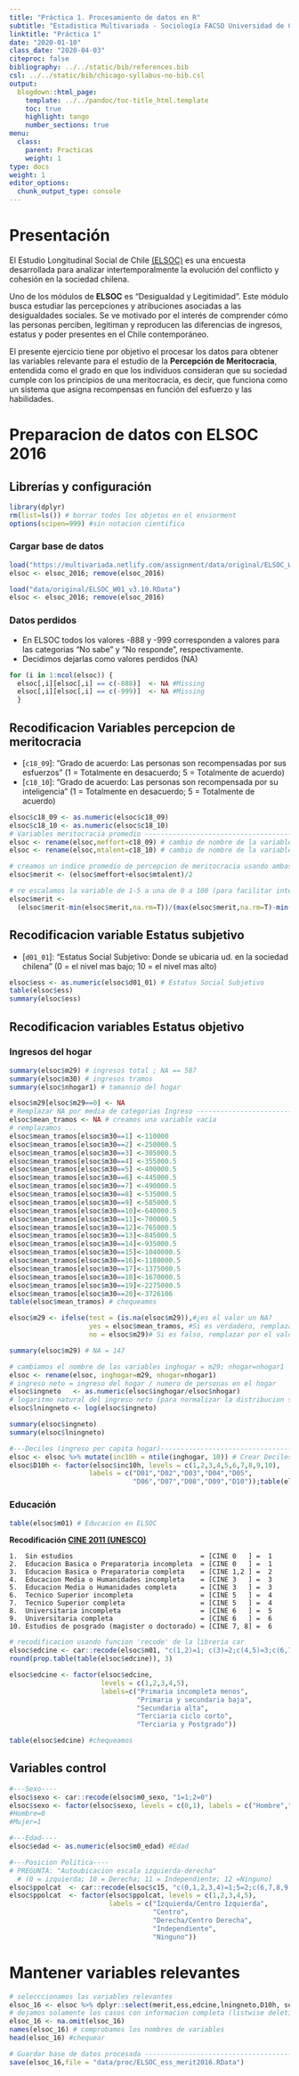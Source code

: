 ```yaml
---
title: "Práctica 1. Procesamiento de datos en R"
subtitle: "Estadistica Multivariada - Sociología FACSO Universidad de Chile"
linktitle: "Práctica 1"
date: "2020-01-10"
class_date: "2020-04-03"
citeproc: false
bibliography: ../../static/bib/references.bib
csl: ../../static/bib/chicago-syllabus-no-bib.csl
output:
  blogdown::html_page:
    template: ../../pandoc/toc-title_html.template
    toc: true
    highlight: tango
    number_sections: true
menu:
  class:
    parent: Practicas
    weight: 1
type: docs
weight: 1
editor_options:
  chunk_output_type: console
---
```


# Presentación

El Estudio Longitudinal Social de Chile [(ELSOC)](https://dataverse.harvard.edu/dataset.xhtml?persistentId=doi:10.7910/DVN/0KIRBJ) es una encuesta desarrollada para analizar intertemporalmente la evolución del conflicto y cohesión en la sociedad chilena.

Uno de los módulos de **ELSOC** es "Desigualdad y Legitimidad". Este módulo busca estudiar las percepciones y atribuciones asociadas a las desigualdades sociales. Se ve motivado por el interés de comprender cómo las personas perciben, legitiman y reproducen las diferencias de ingresos, estatus y poder presentes en el Chile contemporáneo.

El presente ejercicio tiene por objetivo el procesar los datos para obtener las variables relevante para el estudio de la **Percepción de Meritocracia**, entendida como el grado en que los individuos consideran que su sociedad cumple con los principios de una meritocracia, es decir, que funciona como un sistema que asigna recompensas en función del esfuerzo y las habilidades.

# Preparacion de datos con ELSOC 2016


## Librerías y configuración

```r
library(dplyr)
rm(list=ls()) # borrar todos los objetos en el enviorment
options(scipen=999) #sin notacion cientifica
```


### Cargar base de datos


```r
load("https://multivariada.netlify.com/assignment/data/original/ELSOC_W01_v3.10.RData")
elsoc <- elsoc_2016; remove(elsoc_2016)

```


```r
load("data/original/ELSOC_W01_v3.10.RData")
elsoc <- elsoc_2016; remove(elsoc_2016)
```

### Datos perdidos

* En ELSOC todos los valores -888 y -999 corresponden a valores para las categorias "No sabe" y "No responde", respectivamente. 
* Decidimos dejarlas como valores perdidos (NA)
```r
for (i in 1:ncol(elsoc)) {
  elsoc[,i][elsoc[,i] == c(-888)]  <- NA #Missing 
  elsoc[,i][elsoc[,i] == c(-999)]  <- NA #Missing   
  }
```


## Recodificacion Variables percepcion de meritocracia

* [`c18_09`]: "Grado de acuerdo: Las personas son recompensadas por sus esfuerzos"  (1 = Totalmente en desacuerdo; 5 = Totalmente de acuerdo)
* [`c18_10`]: "Grado de acuerdo: Las personas son recompensada por su inteligencia" (1 = Totalmente en desacuerdo; 5 = Totalmente de acuerdo)

```r
elsoc$c18_09 <- as.numeric(elsoc$c18_09) 
elsoc$c18_10 <- as.numeric(elsoc$c18_10) 
# Variables meritocracia promedio -----------------------------------------
elsoc <- rename(elsoc,meffort=c18_09) # cambio de nombre de la variable c18_09 a uno mas sustantivo 
elsoc <- rename(elsoc,mtalent=c18_10) # cambio de nombre de la variable c18_10 a uno mas sustantivo 

# creamos un indice promedio de percepcion de meritocracia usando ambas preguntas
elsoc$merit <- (elsoc$meffort+elsoc$mtalent)/2 

# re escalamos la variable de 1-5 a una de 0 a 100 (para facilitar interpretacion) 
elsoc$merit <- 
  (elsoc$merit-min(elsoc$merit,na.rm=T))/(max(elsoc$merit,na.rm=T)-min(elsoc$merit,na.rm=T))*100
```

## Recodificacion variable Estatus subjetivo 

* [`d01_01`]: "Estatus Social Subjetivo: Donde se ubicaria ud. en la sociedad chilena" (0 = el nivel mas bajo; 10 = el nivel mas alto)

```r
elsoc$ess <- as.numeric(elsoc$d01_01) # Estatus Social Subjetivo
table(elsoc$ess)
summary(elsoc$ess)
```

## Recodificacion variables Estatus objetivo 

### Ingresos del hogar

```r
summary(elsoc$m29) # ingresos total ; NA == 587
summary(elsoc$m30) # ingresos tramos 
summary(elsoc$nhogar1) # tamannio del hogar

elsoc$m29[elsoc$m29==0] <- NA
# Remplazar NA por media de categorias Ingreso -------------------------------#
elsoc$mean_tramos <- NA # creamos una variable vacia
# remplazamos ...
elsoc$mean_tramos[elsoc$m30==1] <-110000
elsoc$mean_tramos[elsoc$m30==2] <-250000.5
elsoc$mean_tramos[elsoc$m30==3] <-305000.5
elsoc$mean_tramos[elsoc$m30==4] <-355000.5
elsoc$mean_tramos[elsoc$m30==5] <-400000.5
elsoc$mean_tramos[elsoc$m30==6] <-445000.5
elsoc$mean_tramos[elsoc$m30==7] <-490000.5
elsoc$mean_tramos[elsoc$m30==8] <-535000.5
elsoc$mean_tramos[elsoc$m30==9] <-585000.5
elsoc$mean_tramos[elsoc$m30==10]<-640000.5
elsoc$mean_tramos[elsoc$m30==11]<-700000.5
elsoc$mean_tramos[elsoc$m30==12]<-765000.5
elsoc$mean_tramos[elsoc$m30==13]<-845000.5
elsoc$mean_tramos[elsoc$m30==14]<-935000.5
elsoc$mean_tramos[elsoc$m30==15]<-1040000.5
elsoc$mean_tramos[elsoc$m30==16]<-1180000.5
elsoc$mean_tramos[elsoc$m30==17]<-1375000.5
elsoc$mean_tramos[elsoc$m30==18]<-1670000.5
elsoc$mean_tramos[elsoc$m30==19]<-2275000.5
elsoc$mean_tramos[elsoc$m30==20]<-3726106
table(elsoc$mean_tramos) # chequeamos

elsoc$m29 <- ifelse(test = (is.na(elsoc$m29)),#¿es el valor un NA? 
                    yes = elsoc$mean_tramos, #Si es verdadero, remplazar por el valor de mean_tramos
                    no = elsoc$m29)# Si es falso, remplazar por el valor del m29

summary(elsoc$m29) # NA = 147

# cambiamos el nombre de las variables inghogar = m29; nhogar=nhogar1
elsoc <- rename(elsoc, inghogar=m29, nhogar=nhogar1)       
# ingreso neto = ingreso del hogar / numero de personas en el hogar
elsoc$ingneto   <- as.numeric(elsoc$inghogar/elsoc$nhogar) 
# logaritmo natural del ingreso neto (para normalizar la distribucion sesgada del ingreso)
elsoc$lningneto <- log(elsoc$ingneto)                      

summary(elsoc$ingneto)
summary(elsoc$lningneto)

#---Deciles (ingreso per capita hogar)------------------------------------------------
elsoc <- elsoc %>% mutate(inc10h = ntile(inghogar, 10)) # Crear Deciles de ingreso
elsoc$D10h <- factor(elsoc$inc10h, levels = c(1,2,3,4,5,6,7,8,9,10), 
                    labels = c("D01","D02","D03","D04","D05",
                               "D06","D07","D08","D09","D10"));table(elsoc$D10h)
```

### Educación

```r
table(elsoc$m01) # Educacion en ELSOC
```

**Recodificación [CINE 2011 (UNESCO)](http://uis.unesco.org/sites/default/files/documents/isced-2011-sp.pdf)**

```
1.  Sin	estudios                                = [CINE 0   ] =  1
2.  Educacion Basica o Preparatoria incompleta  = [CINE 0   ] =  1
3.  Educacion Basica o Preparatoria completa    = [CINE 1,2 ] =  2
4.  Educacion Media o Humanidades incompleta    = [CINE 3   ] =  3
5.  Educacion Media o Humanidades completa      = [CINE 3   ] =  3
6.  Tecnico Superior incompleta                 = [CINE 5   ] =  4
7.  Tecnico Superior completa                   = [CINE 5   ] =  4
8.  Universitaria incompleta                    = [CINE 6   ] =  5
9.  Universitaria completa                      = [CINE 6   ] =  6
10. Estudios de posgrado (magister o doctorado) = [CINE 7, 8] =  6
```


```r
# recodificacion usando funcion 'recode' de la libreria car   
elsoc$edcine <- car::recode(elsoc$m01, "c(1,2)=1; c(3)=2;c(4,5)=3;c(6,7)=4;c(8,9,10)=5") 
round(prop.table(table(elsoc$edcine)), 3)

elsoc$edcine <- factor(elsoc$edcine,
                       levels = c(1,2,3,4,5),
                       labels=c("Primaria incompleta menos",
                                "Primaria y secundaria baja",
                                "Secundaria alta",
                                "Terciaria ciclo corto",
                                "Terciaria y Postgrado"))

table(elsoc$edcine) #chequeamos
```

## Variables control

```r
#---Sexo----
elsoc$sexo <- car::recode(elsoc$m0_sexo, "1=1;2=0")
elsoc$sexo <- factor(elsoc$sexo, levels = c(0,1), labels = c("Hombre","Mujer")) # Sexo
#Hombre=0
#Mujer=1

#---Edad----
elsoc$edad <- as.numeric(elsoc$m0_edad) #Edad

#---Posicion Politica----
# PREGUNTA: "Autoubicacion escala izquierda-derecha" 
  # (0 = izquierda; 10 = Derecha; 11 = Independiente; 12 =Ninguno)
elsoc$ppolcat  <- car::recode(elsoc$c15, "c(0,1,2,3,4)=1;5=2;c(6,7,8,9,10)=3;11=4;12=5") 
elsoc$ppolcat  <- factor(elsoc$ppolcat, levels = c(1,2,3,4,5), 
                         labels = c("Izquierda/Centro Izquierda",
                                    "Centro",
                                    "Derecha/Centro Derecha",
                                    "Independiente",
                                    "Ninguno"))
```

# Mantener variables relevantes

```r
# selecccionamos las variables relevantes
elsoc_16 <- elsoc %>% dplyr::select(merit,ess,edcine,lningneto,D10h, sexo, edad,ppolcat) 
# dejamos solamente los casos con informacion completa (listwise deletion)
elsoc_16 <- na.omit(elsoc_16)
names(elsoc_16) # comprobamos los nombres de variables
head(elsoc_16) #chequear
```

```r
# Guardar base de datos procesada ---------------------------------------------------------------
save(elsoc_16,file = "data/proc/ELSOC_ess_merit2016.RData")
```

